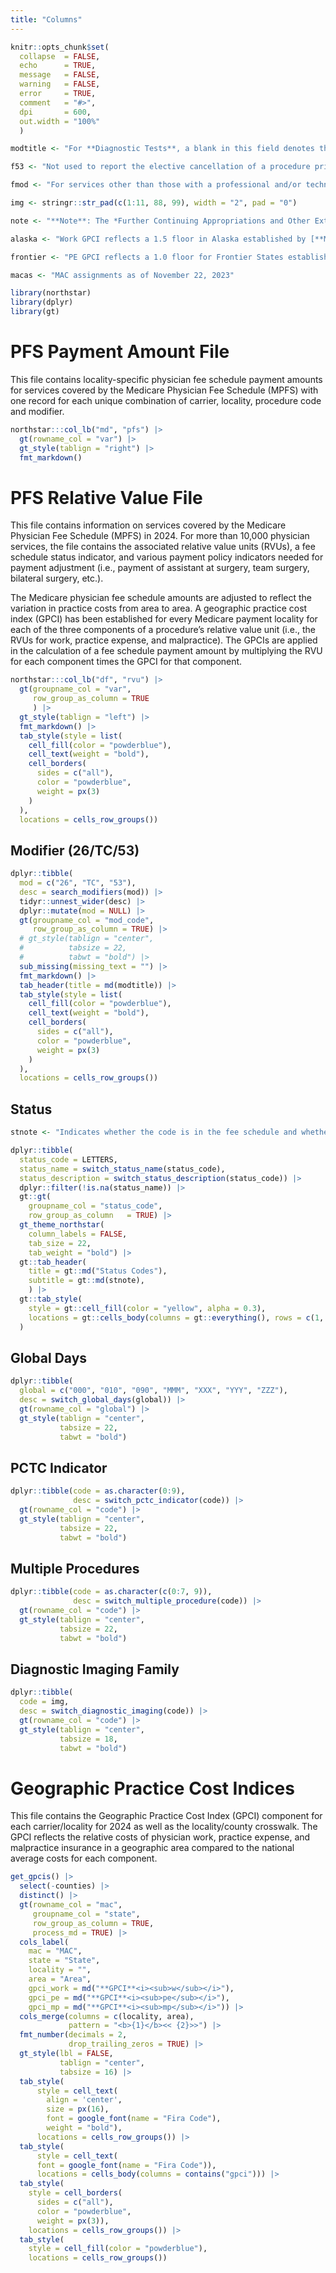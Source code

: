 ```yaml
---
title: "Columns"
---
```


```r
knitr::opts_chunk$set(
  collapse  = FALSE,
  echo      = TRUE,
  message   = FALSE, 
  warning   = FALSE,
  error     = TRUE,
  comment   = "#>",
  dpi       = 600, 
  out.width = "100%"
  )

modtitle <- "For **Diagnostic Tests**, a blank in this field denotes the **Global Service** & the following Modifiers identify the components:"

f53 <- "Not used to report the elective cancellation of a procedure prior to the patient's anesthesia induction and/or surgical preparation in the operating suite. For outpatient hospital/ambulatory surgery center (ASC) reporting of a previously scheduled procedure/service that is partially reduced or cancelled as a result of extenuating circumstances or those that threaten the well being of the patient prior to or after administration of anesthesia, see modifiers 73 and 74 (see modifiers approved for ASC hospital outpatient use)."

fmod <- "For services other than those with a professional and/or technical component, a blank will appear in this field with one exception: the presence of CPT modifier 53 indicates that separate RVUs and a fee schedule amount have been established for procedures which the physician terminated before completion. This modifier is used only with colonoscopy CPT codes 44388 and 45378, or with G0105 and G0121. Any other codes billed with modifier 53 are subject to carrier medical review and priced by individual consideration."

img <- stringr::str_pad(c(1:11, 88, 99), width = "2", pad = "0")

note <- "**Note**: The *Further Continuing Appropriations and Other Extensions Act, 2024* (Section 501) extended the 1.0 Work GPCI floor through January 19, 2024. Therefore, the Work GPCIs for 2023 reflect the 1.0 Work GPCI floor. Work GPCIs for 2024 are shown both with and without a 1.0 floor and Work GPCIs for 2025 do not reflect a 1.0 floor."

alaska <- "Work GPCI reflects a 1.5 floor in Alaska established by [**MIPPA**](https://en.wikipedia.org/wiki/Medicare_Improvements_for_Patients_and_Providers_Act_of_2008)."

frontier <- "PE GPCI reflects a 1.0 floor for Frontier States established by the ACA."

macas <- "MAC assignments as of November 22, 2023"

library(northstar)
library(dplyr)
library(gt)
```


# PFS Payment Amount File

This file contains locality-specific physician fee schedule payment amounts for services covered by the Medicare Physician Fee Schedule (MPFS) with one record for each unique combination of carrier, locality, procedure code and modifier.

```r
northstar:::col_lb("md", "pfs") |> 
  gt(rowname_col = "var") |>
  gt_style(tablign = "right") |> 
  fmt_markdown()
```


# PFS Relative Value File

This file contains information on services covered by the Medicare Physician Fee Schedule (MPFS) in 2024. For more than 10,000 physician services, the file contains the associated relative value units (RVUs), a fee schedule status indicator, and various payment policy indicators needed for payment adjustment (i.e., payment of assistant at surgery, team surgery, bilateral surgery, etc.).

The Medicare physician fee schedule amounts are adjusted to reflect the variation in practice costs from area to area. A geographic practice cost index (GPCI) has been established for every Medicare payment locality for each of the three components of a procedure’s relative value unit (i.e., the RVUs for work, practice expense, and malpractice). The GPCIs are applied in the calculation of a fee schedule payment amount by multiplying the RVU for each component times the GPCI for that component.

```r
northstar:::col_lb("df", "rvu") |> 
  gt(groupname_col = "var",
     row_group_as_column = TRUE
     ) |>
  gt_style(tablign = "left") |> 
  fmt_markdown() |> 
  tab_style(style = list(
    cell_fill(color = "powderblue"),
    cell_text(weight = "bold"),
    cell_borders(
      sides = c("all"),
      color = "powderblue",
      weight = px(3)
    )
  ),
  locations = cells_row_groups())
```


## Modifier (26/TC/53)

```r
dplyr::tibble(
  mod = c("26", "TC", "53"), 
  desc = search_modifiers(mod)) |>
  tidyr::unnest_wider(desc) |>
  dplyr::mutate(mod = NULL) |>
  gt(groupname_col = "mod_code", 
     row_group_as_column = TRUE) |>
  # gt_style(tablign = "center",
  #          tabsize = 22,
  #          tabwt = "bold") |>
  sub_missing(missing_text = "") |>
  fmt_markdown() |>
  tab_header(title = md(modtitle)) |>
  tab_style(style = list(
    cell_fill(color = "powderblue"),
    cell_text(weight = "bold"),
    cell_borders(
      sides = c("all"),
      color = "powderblue",
      weight = px(3)
    )
  ),
  locations = cells_row_groups())
```


## Status

```r
stnote <- "Indicates whether the code is in the fee schedule and whether it is separately payable if the service is covered. Only RVUs associated with status codes of **A**, **R**, or **T**, are used for Medicare payment."

dplyr::tibble(
  status_code = LETTERS, 
  status_name = switch_status_name(status_code),
  status_description = switch_status_description(status_code)) |> 
  dplyr::filter(!is.na(status_name)) |>
  gt::gt(
    groupname_col = "status_code", 
    row_group_as_column   = TRUE) |>
  gt_theme_northstar(
    column_labels = FALSE,
    tab_size = 22,
    tab_weight = "bold") |> 
  gt::tab_header(
    title = gt::md("Status Codes"),
    subtitle = gt::md(stnote),
    ) |>
  gt::tab_style(
    style = gt::cell_fill(color = "yellow", alpha = 0.3),
    locations = gt::cells_body(columns = gt::everything(), rows = c(1, 12, 13))
  )
```


## Global Days

```r
dplyr::tibble(
  global = c("000", "010", "090", "MMM", "XXX", "YYY", "ZZZ"),
  desc = switch_global_days(global)) |>
  gt(rowname_col = "global") |> 
  gt_style(tablign = "center", 
           tabsize = 22, 
           tabwt = "bold")
```


## PCTC Indicator

```r
dplyr::tibble(code = as.character(0:9),
              desc = switch_pctc_indicator(code)) |> 
  gt(rowname_col = "code") |> 
  gt_style(tablign = "center", 
           tabsize = 22, 
           tabwt = "bold")
```


## Multiple Procedures

```r
dplyr::tibble(code = as.character(c(0:7, 9)),
              desc = switch_multiple_procedure(code)) |>
  gt(rowname_col = "code") |>
  gt_style(tablign = "center", 
           tabsize = 22, 
           tabwt = "bold")
```


## Diagnostic Imaging Family

```r
dplyr::tibble(
  code = img,
  desc = switch_diagnostic_imaging(code)) |>
  gt(rowname_col = "code") |>
  gt_style(tablign = "center", 
           tabsize = 18, 
           tabwt = "bold")
```



# Geographic Practice Cost Indices

This file contains the Geographic Practice Cost Index (GPCI) component for each carrier/locality for 2024 as well as the locality/county crosswalk. The GPCI reflects the relative costs of physician work, practice expense, and malpractice insurance in a geographic area compared to the national average costs for each component.

```r
get_gpcis() |> 
  select(-counties) |> 
  distinct() |> 
  gt(rowname_col = "mac", 
     groupname_col = "state",
     row_group_as_column = TRUE, 
     process_md = TRUE) |> 
  cols_label(
    mac = "MAC",
    state = "State",
    locality = "",
    area = "Area",
    gpci_work = md("**GPCI**<i><sub>w</sub></i>"),
    gpci_pe = md("**GPCI**<i><sub>pe</sub></i>"),
    gpci_mp = md("**GPCI**<i><sub>mp</sub></i>")) |> 
  cols_merge(columns = c(locality, area),
             pattern = "<b>{1}</b><< {2}>>") |> 
  fmt_number(decimals = 2, 
             drop_trailing_zeros = TRUE) |> 
  gt_style(lbl = FALSE, 
           tablign = "center", 
           tabsize = 16) |> 
  tab_style(
      style = cell_text(
        align = 'center',
        size = px(16),
        font = google_font(name = "Fira Code"),
        weight = "bold"),
      locations = cells_row_groups()) |> 
  tab_style(
      style = cell_text(
      font = google_font(name = "Fira Code")),
      locations = cells_body(columns = contains("gpci"))) |>
  tab_style(
    style = cell_borders(
      sides = c("all"),
      color = "powderblue",
      weight = px(3)),
    locations = cells_row_groups()) |>
  tab_style(
    style = cell_fill(color = "powderblue"),
    locations = cells_row_groups())
```


